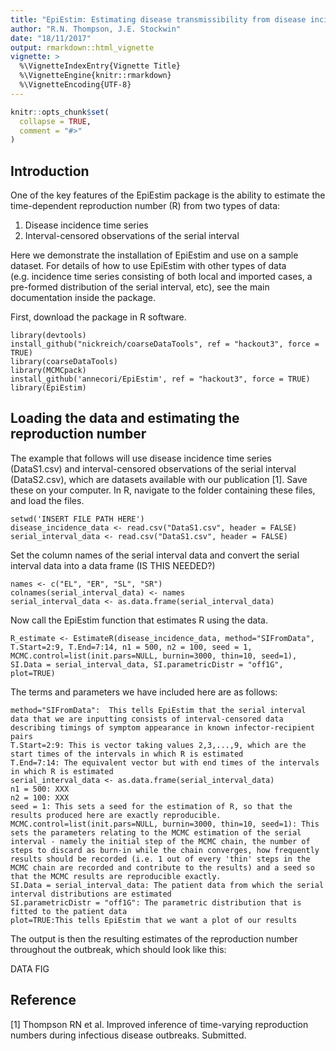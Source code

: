 ```yaml
---
title: "EpiEstim: Estimating disease transmissibility from disease incidence time series and serial interval data"
author: "R.N. Thompson, J.E. Stockwin"
date: "18/11/2017"
output: rmarkdown::html_vignette
vignette: >
  %\VignetteIndexEntry{Vignette Title}
  %\VignetteEngine{knitr::rmarkdown}
  %\VignetteEncoding{UTF-8}
---
```


```r
knitr::opts_chunk$set(
  collapse = TRUE,
  comment = "#>"
)
```

## Introduction

One of the key features of the EpiEstim package is the ability to estimate the time-dependent reproduction number (R) from two types of data:

1.	Disease incidence time series
2.	Interval-censored observations of the serial interval

Here we demonstrate the installation of EpiEstim and use on a sample dataset.  For details of how to use EpiEstim with other types of data (e.g. incidence time series consisting of both local and imported cases, a pre-formed distribution of the serial interval, etc), see the main documentation inside the package.  

First, download the package in R software.

    library(devtools)
    install_github("nickreich/coarseDataTools", ref = "hackout3", force = TRUE)
    library(coarseDataTools)
    library(MCMCpack)
    install_github('annecori/EpiEstim', ref = "hackout3", force = TRUE)
    library(EpiEstim)

## Loading the data and estimating the reproduction number

The example that follows will use disease incidence time series (DataS1.csv) and interval-censored observations of the serial interval (DataS2.csv), which are datasets available with our publication [1]. Save these on your computer. In R, navigate to the folder containing these files, and load the files.

    setwd('INSERT FILE PATH HERE')
    disease_incidence_data <- read.csv("DataS1.csv", header = FALSE)
    serial_interval_data <- read.csv("DataS1.csv", header = FALSE)
    
Set the column names of the serial interval data and convert the serial interval data into a data frame (IS THIS NEEDED?)

    names <- c("EL", "ER", "SL", "SR")
    colnames(serial_interval_data) <- names
    serial_interval_data <- as.data.frame(serial_interval_data)

Now call the EpiEstim function that estimates R using the data.

    R_estimate <- EstimateR(disease_incidence_data, method="SIFromData", T.Start=2:9, T.End=7:14, n1 = 500, n2 = 100, seed = 1, MCMC.control=list(init.pars=NULL, burnin=3000, thin=10, seed=1), SI.Data = serial_interval_data, SI.parametricDistr = "off1G", plot=TRUE)
    
The terms and parameters we have included here are as follows:

    method="SIFromData":  This tells EpiEstim that the serial interval data that we are inputting consists of interval-censored data describing timings of symptom appearance in known infector-recipient pairs
    T.Start=2:9: This is vector taking values 2,3,...,9, which are the start times of the intervals in which R is estimated
    T.End=7:14: The equivalent vector but with end times of the intervals in which R is estimated
    serial_interval_data <- as.data.frame(serial_interval_data)
    n1 = 500: XXX
    n2 = 100: XXX
    seed = 1: This sets a seed for the estimation of R, so that the results produced here are exactly reproducible.
    MCMC.control=list(init.pars=NULL, burnin=3000, thin=10, seed=1): This sets the parameters relating to the MCMC estimation of the serial interval - namely the initial step of the MCMC chain, the number of steps to discard as burn-in while the chain converges, how frequently results should be recorded (i.e. 1 out of every 'thin' steps in the MCMC chain are recorded and contribute to the results) and a seed so that the MCMC results are reproducible exactly.
    SI.Data = serial_interval_data: The patient data from which the serial interval distributions are estimated
    SI.parametricDistr = "off1G": The parametric distribution that is fitted to the patient data 
    plot=TRUE:This tells EpiEstim that we want a plot of our results

The output is then the resulting estimates of the reproduction number throughout the outbreak, which should look like this:

DATA FIG

## Reference

[1] Thompson RN et al. Improved inference of time-varying reproduction numbers during infectious disease outbreaks. Submitted.


